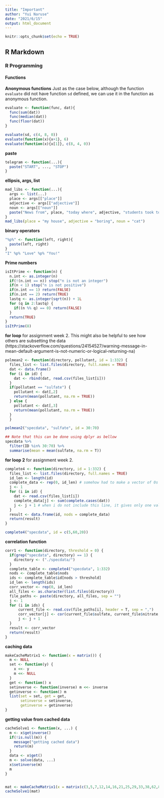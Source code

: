 ```yaml
---
title: "Important"
author: "Yui Naruse"
date: "2021/6/15"
output: html_document
---
```


```r
knitr::opts_chunk$set(echo = TRUE)
```

## R Markdown

### R Programming

#### Functions
**Anonymous functions**
Just as the case below, although the function `evaluate` did not have function `sd` defined, we can use it in the function as anonymous function.
```r
evaluate <- function(func, dat){
  func(sum(dat))
  func(median(dat))
  func(floor(dat))
}

evaluate(sd, c(4, 8, 0))
evaluate(function(x){x+1}, 6)
evaluate(function(x){x[1]}, c(8, 4, 0))

```

**paste**
```r
telegram <- function(...){
  paste("START", ..., "STOP")
}
```


**ellipsis, args, list**
```r
mad_libs <- function(...){
  args <- list(...)
  place <- args[["place"]]
  adjective <- args[["adjective"]]
  noun <- args[["noun"]]
  paste("News from", place, "today where", adjective, "students took to the streets in protest of the new", noun, "being installed on campus.")
}
mad_libs(place = "my house", adjective = "boring", noun = "cat")
```

**binary operators**
```r
"%p%" <- function(left, right){
  paste(left, right)
}
"I" %p% "Love" %p% "You!"
```

**Prime numbers**
```r
isItPrime <- function(n) {
  n.int <- as.integer(n)
  if(!(n.int == n)) stop("n is not an integer")
  if(n < 1) stop("n is not positive")
  if(n.int == 1) return(FALSE)
  if(n.int == 2) return(TRUE)
  lastq <- as.integer(sqrt(n)) + 1L
  for (q in 2:lastq) {
    if((n %% q) == 0) return(FALSE)
  }
  return(TRUE)
}
isItPrime(8)

```


**for loop**
for assignment week 2. 
This might also be helpful to see how others are subsetting the data
(https://stackoverflow.com/questions/24154527/warning-message-in-mean-default-argument-is-not-numeric-or-logical-returning-na)
```r
polmean2 <- function(directory, pollutant, id = 1:332) {
  files_list <- list.files(directory, full.names = TRUE)
  dat <- data.frame()
  for (i in id) {
    dat <- rbind(dat, read.csv(files_list[i]))
  }
  if(pollutant == "sulfate") {
    pollutant <- dat[,2]
    return(mean(pollutant, na.rm = TRUE))
  } else {
    pollutant <- dat[,3]
    return(mean(pollutant, na.rm = TRUE))
  }
  }

polmean2("specdata", "sulfate", id = 30:70)

## Note that this can be done using dplyr as bellow
specdata %>%
  filter(ID %in% 30:70) %>%
  summarise(mean = mean(sulfate, na.rm = T))

```

**for loop 2**
for assignment week 2. 

```r
complete4 <- function(directory, id = 1:332) {
  files_list <- list.files(directory, full.names = TRUE)
  id_len <- length(id)
  complete_data <- rep(0, id_len) # somehow had to make a vector of 0s with length of ids
  j <- 1
  for (i in id) {
    dat <- read.csv(files_list[i])
    complete_data[j] <- sum(complete.cases(dat))
    j <- j + 1 # when i do not include this line, it gives only one value of specific id
  }
  result <- data.frame(id, nods = complete_data)
  return(result)
}

complete4("specdata", id = c(5,60,20))

```
**correlation function**


```r
corr1 <- function(directory, threshold = 0) {
  if(grep("specdata", directory) == 1) {
    directory <- ("./specdata/")
  }
  complete_table <- complete4("specdata", 1:332)
  nods <- complete_table$nods
  ids <- complete_table$id[nods > threshold]
  id_len <- length(ids)
  corr_vector <- rep(0, id_len)
  all_files <- as.character(list.files(directory))
  file_paths <- paste(directory, all_files, sep = "")
  j <- 1
  for (i in ids) {
      current_file <- read.csv(file_paths[i], header = T, sep = ",")
      corr_vector[j] <- cor(current_file$sulfate, current_file$nitrate, use = "complete.obs")
      j <- j + 1
  }
  result <- corr_vector
  return(result)
}
```


**caching data**
```r
makeCacheMatrix1 <- function(x = matrix()) {
  m <- NULL
  set <- function(y) {
    x <<- y
    m <<- NULL
  }
  get <- function() x
  setinverse <- function(inverse) m <<- inverse
  getinverse <- function() m
  list(set = set, get = get,
       setinverse = setinverse,
       getinverse = getinverse)
}
```

**getting value from cached data**
```r
cacheSolve1 <- function(x, ...) {
  m <- x$getinverse()
  if(!is.null(m)) {
    message("getting cached data")
    return(m)
  }
  data <- x$get()
  m <- solve(data, ...)
  x$setinverse(m)
  m
}


mat <- makeCacheMatrix1(x = matrix(c(3,5,7,12,14,16,21,25,29,33,38,62,84,72,98,100),4,4))
cacheSolve1(mat)
```


